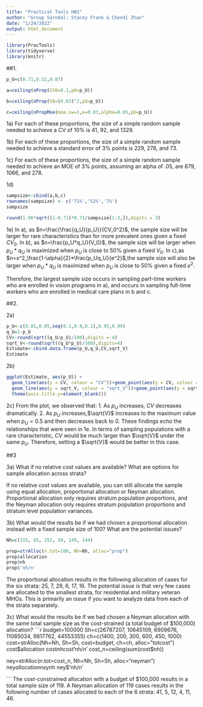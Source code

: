 ---
title: "Practical Tools HW1"
author: "Group Sarndal: Stacey Frank & Chendi Zhao"
date: "1/24/2022"
output: html_document
---
```{r, echo=FALSE, message=FALSE, warning=FALSE}
library(PracTools)
library(tidyverse)
library(knitr)
```
##1.
```{r}
p_U=c(0.71,0.52,0.07)

a=ceiling(nProp(CV0=0.1,pU=p_U))

b=ceiling(nProp(V0=(0.03)^2,pU=p_U))

c=ceiling(nPropMoe(moe.sw=1,e=0.03,alpha=0.05,pU=p_U))
```

1a) For each of these proportions, the size of a simple random sample needed to achieve a CV of 10% is 41, 92, and 1329.

1b) For each of these proportions, the size of a simple random sample needed to achieve a standard error of 3% points is 229, 278, and 73.

1c) For each of these proportions, the size of a simple random sample needed to achieve an MOE of 3% points, assuming an alpha of .05, are 879, 1066, and 278.

1d)
```{r, results='hide'}
sampsize<-cbind(a,b,c)
rownames(sampsize) <- c('71%','52%','7%')
sampsize
```

```{r}
round(1.96*sqrt((1-0.71)*0.71/sampsize[1:3,]),digits = 3)
```

1e) 
In a), as $n=\frac{\frac{q_U}{p_U}}{CV_0^2}$, the sample size will be larger for rare characteristics than for more prevalent ones given a fixed $CV_0$.
In b), as $n=\frac{p_U*q_U}{V_0}$, the sample size will be larger when $p_U*q_U$ is maximized when $p_U$ is close to 50% given a fixed $V_0$.
In c),as $n=s^2_\frac{1-\alpha}{2}*\frac{p_Uq_U}{e^2}$,the sample size will also be larger when $p_U*q_U$ is maximized when $p_U$ is close to 50% given a fixed $e^2$.

Therefore, the largest sample size occurs in sampling part-time workers who are enrolled in vision programs in a), and occurs in sampling full-time workers who are enrolled in medical care plans in b and c.

##2.

2a)
```{r}
p_U<-c(0.01,0.05,seq(0.1,0.9,0.1),0.95,0.99)
q_U=1-p_U
CV<-round(sqrt((q_U/p_U)/100),digits = 4)
sqrt_V<-round(sqrt((q_U*p_U)/100),digits=4)
Estimate<-cbind.data.frame(p_U,q_U,CV,sqrt_V)
Estimate
```

2b)
```{r}
ggplot(Estimate, aes(p_U)) + 
  geom_line(aes(y = CV, colour = "CV"))+geom_point(aes(y = CV, colour = "CV")) + 
  geom_line(aes(y = sqrt_V, colour = "sqrt_V"))+geom_point(aes(y = sqrt_V, colour = "sqrt_V"))+
  theme(axis.title.y=element_blank())
```




2c)
From the plot,  we observed that:
1. As $p_U$ increases, $CV$ decreases dramatically.
2. As $p_U$ increases,$\sqrt{V}$ increases to the maximum value when $p_U=0.5$ and then decreases back to 0.
These findings echo the relationships that were seen in 1e. In terms of sampling populations with a rare characteristic, $CV$ would be much larger than $\sqrt{V}$ under the same $p_U$. Therefore, setting a $\sqrt{V}$ would be better in this case.

##3

3a) What if no relative cost values are available? What are options for sample allocation across strata?

If no relative cost values are available, you can still allocate the sample using equal allocation, proportional allocation or Neyman allocation. 
Proportional allocation only requires stratum population proportions, and the Neyman allocation only requires stratum population proportions and stratum level population variances. 

3b) What would the results be if we had chosen a proportional allocation instead with a fixed sample size of 100? What are the potential issues?
```{r}

Nh=c(215, 65, 252, 50, 149, 144)

prop=strAlloc(n.tot=100, Nh=Nh, alloc="prop")
prop$allocation
prop$nh
prop$'nh/n'

```
The proportional allocation results in the following allocation of cases for the six strata: 25, 7, 29, 6, 17, 16. The potential issue is that very few cases are allocated to the smallest strata, for residential and military veteran MHOs. This is primarily an issue if you want to analyze data from each of the strata separately. 

3c) What would the results be if we had chosen a Neyman allocation with the same total sample size as the cost-strained (a total budget of $100,000) allocation?
```{r}
budget=100000
Sh=c(26787207, 10645109, 6909676, 11085034, 9817762, 44553355)
ch=c(1400, 200, 300, 600, 450, 1000)
cost=strAlloc(Nh=Nh, Sh=Sh, cost=budget, ch=ch, alloc="totcost")
cost$allocation
cost$nh
cost$'nh/n'
cost_n=ceiling(sum(cost$nh))

ney=strAlloc(n.tot=cost_n, Nh=Nh, Sh=Sh, alloc="neyman")
ney$allocation
ney$nh
ney$'nh/n'

```
The cost-constrained allocation with a budget of $100,000 results in a total sample size of 119. A Neyman allocation of 119 cases results in the following number of cases allocated to each of the 6 strata: 41, 5, 12, 4, 11, 46.
